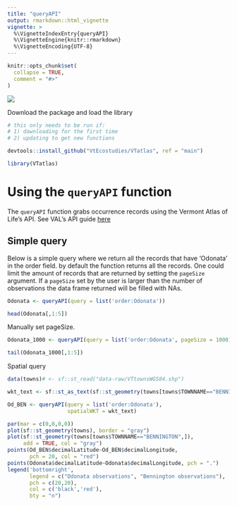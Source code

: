 ```yaml
---
title: "queryAPI"
output: rmarkdown::html_vignette
vignette: >
  %\VignetteIndexEntry{queryAPI}
  %\VignetteEngine{knitr::rmarkdown}
  %\VignetteEncoding{UTF-8}
---
```


```r
knitr::opts_chunk$set(
  collapse = TRUE,
  comment = "#>"
)
```
<img src=https://www.inaturalist.org/attachments/project_assets/827-VCE_atlas_top-sunrisemtns-990x400.jpg?1551451641>

Download the package and load the library

```r
# this only needs to be run if:
# 1) downloading for the first time 
# 2) updating to get new functions

devtools::install_github("VtEcostudies/VTatlas", ref = "main")
```

```r
library(VTatlas)
```

# Using the <code>queryAPI</code> function

The <code>queryAPI</code> function grabs occurrence records using the Vermont Atlas of Life's API. 
See VAL's API guide <a href=https://biocache-ws.vtatlasoflife.org/oldapi blank = true>here</a>

## Simple query 

Below is a simple query where we return all the records that have 'Odonata' in the order field.
by default the function returns all the records. One could limit the amount of 
records that are returned by setting the <code>pageSize</code> argument. If a 
<code>pageSize</code> set by the user is larger than the number of observations
the data frame returned will be filled with NAs.

```r
Odonata <- queryAPI(query = list('order:Odonata'))

head(Odonata[,1:5])
```

Manually set pageSize.

```r
Odonata_1000 <- queryAPI(query = list('order:Odonata', pageSize = 1000))

tail(Odonata_1000[,1:5])
```

Spatial query

```r
data(towns)# <- sf::st_read("data-raw/VTtownsWGS84.shp")

wkt_text <- sf::st_as_text(sf::st_geometry(towns[towns$TOWNNAME=="BENNINGTON",]))
```

```r
Od_BEN <- queryAPI(query = list('order:Odonata'),
                   spatialWKT = wkt_text)
```

```r
par(mar = c(0,0,0,0))
plot(sf::st_geometry(towns), border = "gray")
plot(sf::st_geometry(towns[towns$TOWNNAME=="BENNINGTON",]),
     add = TRUE, col = "gray")
points(Od_BEN$decimalLatitude~Od_BEN$decimalLongitude,
       pch = 20, col = "red")
points(Odonata$decimalLatitude~Odonata$decimalLongitude, pch = ".")
legend('bottomright', 
       legend = c("Odonata observations", "Bennington observations"),
       pch = c(20,20),
       col = c('black','red'), 
       bty = "n")
```
